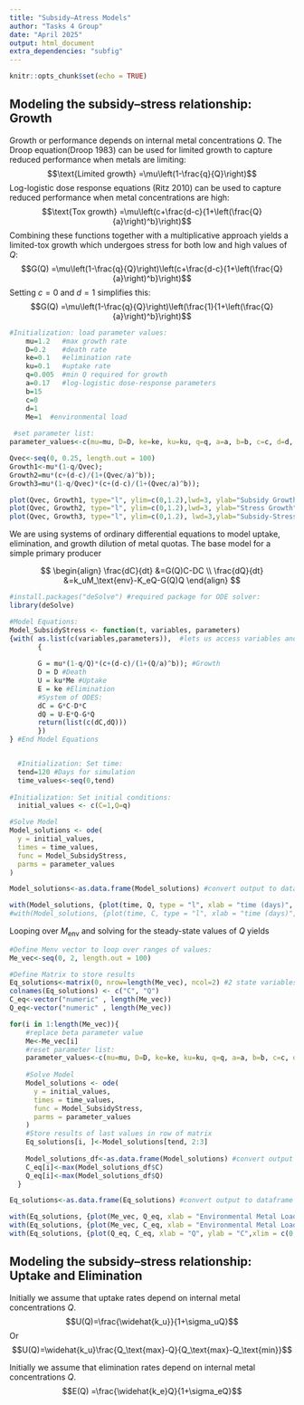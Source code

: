 ```yaml
---
title: "Subsidy–Atress Models"
author: "Tasks 4 Group" 
date: "April 2025"
output: html_document
extra_dependencies: "subfig"
---
```



```r
knitr::opts_chunk$set(echo = TRUE)
```

## Modeling the subsidy–stress relationship: Growth 
Growth or performance depends on internal metal concentrations $Q$. 
The Droop equation(Droop 1983) can be used for limited growth to capture reduced performance when metals are limiting:
$$\text{Limited growth} =\mu\left(1-\frac{q}{Q}\right)$$
Log-logistic dose response equations (Ritz 2010) can be used to capture reduced performance when metal concentrations are high:
$$\text{Tox growth} =\mu\left(c+\frac{d-c}{1+\left(\frac{Q}{a}\right)^b}\right)$$
Combining these functions together with a multiplicative approach yields a limited-tox growth which undergoes stress for both low and high values of $Q$: 
$$G(Q) =\mu\left(1-\frac{q}{Q}\right)\left(c+\frac{d-c}{1+\left(\frac{Q}{a}\right)^b}\right)$$
Setting $c=0$ and $d=1$ simplifies this:
$$G(Q) =\mu\left(1-\frac{q}{Q}\right)\left(\frac{1}{1+\left(\frac{Q}{a}\right)^b}\right)$$
```r
#Initialization: load parameter values:
    mu=1.2   #max growth rate
    D=0.2    #death rate
    ke=0.1   #elimination rate
    ku=0.1   #uptake rate
    q=0.005  #min Q required for growth 
    a=0.17   #log-logistic dose-response parameters 
    b=15
    c=0
    d=1
    Me=1  #environmental load
  
 #set parameter list:
parameter_values<-c(mu=mu, D=D, ke=ke, ku=ku, q=q, a=a, b=b, c=c, d=d, Me=Me)

Qvec<-seq(0, 0.25, length.out = 100)
Growth1<-mu*(1-q/Qvec);
Growth2=mu*(c+(d-c)/(1+(Qvec/a)^b)); 
Growth3=mu*(1-q/Qvec)*(c+(d-c)/(1+(Qvec/a)^b));
```

```r
plot(Qvec, Growth1, type="l", ylim=c(0,1.2),lwd=3, ylab="Subsidy Growth", xlab="Q", cex.axis=1.5, cex.lab=1.5)
plot(Qvec, Growth2, type="l", ylim=c(0,1.2),lwd=3, ylab="Stress Growth", xlab="Q", cex.axis=1.5, cex.lab=1.5)
plot(Qvec, Growth3, type="l", ylim=c(0,1.2), lwd=3,ylab="Subsidy-Stress Growth", xlab="Q",cex.axis=1.5, cex.lab=1.5)
```

We are using systems of ordinary differential equations to model uptake, elimination, and growth dilution of metal quotas. The base model for a simple primary producer 

$$
\begin{align}
\frac{dC}{dt} &=G(Q)C-DC \\
\frac{dQ}{dt} &=k_uM_\text{env}-K_eQ-G(Q)Q
\end{align}
$$
```r
#install.packages("deSolve") #required package for ODE solver:
library(deSolve) 

#Model Equations: 
Model_SubsidyStress <- function(t, variables, parameters) 
{with( as.list(c(variables,parameters)),  #lets us access variables and parameters by name 
       { 
       
       G = mu*(1-q/Q)*(c+(d-c)/(1+(Q/a)^b)); #Growth 
       D = D #Death 
       U = ku*Me #Uptake
       E = ke #Elimination
       #System of ODES:
       dC = G*C-D*C
       dQ = U-E*Q-G*Q
       return(list(c(dC,dQ)))
       }) 
} #End Model Equations


  #Initialization: Set time:
  tend=120 #Days for simulation
  time_values<-seq(0,tend)
  
#Initialization: Set initial conditions:  
  initial_values <- c(C=1,Q=q)

#Solve Model 
Model_solutions <- ode(
  y = initial_values,
  times = time_values,
  func = Model_SubsidyStress,
  parms = parameter_values 
)

Model_solutions<-as.data.frame(Model_solutions) #convert output to dataframe so we can use with()
```

```r
with(Model_solutions, {plot(time, Q, type = "l", xlab = "time (days)", ylab = "Q", cex.axis=1.5, cex.lab=1.5,lwd=3)})
#with(Model_solutions, {plot(time, C, type = "l", xlab = "time (days)", ylab = "Population Density",cex.axis=1.5, cex.lab=1.5,lwd=3, ) })
```

Looping over $M_\text{env}$ and solving for the steady-state values of $Q$ yields 

```r
#Define Menv vector to loop over ranges of values:
Me_vec<-seq(0, 2, length.out = 100)

#Define Matrix to store results 
Eq_solutions<-matrix(0, nrow=length(Me_vec), ncol=2) #2 state variables
colnames(Eq_solutions) <- c("C", "Q")
C_eq<-vector("numeric" , length(Me_vec))
Q_eq<-vector("numeric" , length(Me_vec))

for(i in 1:length(Me_vec)){
    #replace beta parameter value 
    Me<-Me_vec[i]
    #reset parameter list:
    parameter_values<-c(mu=mu, D=D, ke=ke, ku=ku, q=q, a=a, b=b, c=c, d=d, Me=Me)
    
    #Solve Model 
    Model_solutions <- ode(
      y = initial_values,
      times = time_values,
      func = Model_SubsidyStress,
      parms = parameter_values 
    )
    #Store results of last values in row of matrix 
    Eq_solutions[i, ]<-Model_solutions[tend, 2:3]
   
    Model_solutions_df<-as.data.frame(Model_solutions) #convert output to dataframe for max function 
    C_eq[i]<-max(Model_solutions_df$C)
    Q_eq[i]<-max(Model_solutions_df$Q)
  }

Eq_solutions<-as.data.frame(Eq_solutions) #convert output to dataframe so we can use with()
```

```r
with(Eq_solutions, {plot(Me_vec, Q_eq, xlab = "Environmental Metal Load", ylab = "Q",cex.axis=1.5, cex.lab=1.5,lwd=3)})
with(Eq_solutions, {plot(Me_vec, C_eq, xlab = "Environmental Metal Load", ylab = "C",cex.axis=1.5, cex.lab=1.5,lwd=3)})
with(Eq_solutions, {plot(Q_eq, C_eq, xlab = "Q", ylab = "C",xlim = c(0,0.5), cex.axis=1.5, cex.lab=1.5,lwd=3)})
```

## Modeling the subsidy–stress relationship: Uptake and Elimination 
Initially we assume that uptake rates depend on internal metal concentrations $Q$.
$$U(Q)=\frac{\widehat{k_u}}{1+\sigma_uQ}$$
Or 
$$U(Q)=\widehat{k_u}\frac{Q_\text{max}-Q}{Q_\text{max}-Q_\text{min}}$$

Initially we assume that elimination rates depend on internal metal concentrations $Q$.
$$E(Q) =\frac{\widehat{k_e}Q}{1+\sigma_eQ}$$
